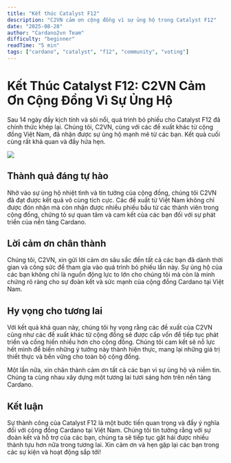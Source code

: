 ```yaml
---
title: "Kết thúc Catalyst F12"
description: "C2VN cảm ơn cộng đồng vì sự ủng hộ trong Catalyst F12"
date: "2025-08-28"
author: "Cardano2vn Team"
difficulty: "beginner"
readTime: "5 min"
tags: ["cardano", "catalyst", "f12", "community", "voting"]
---
```


# Kết Thúc Catalyst F12: C2VN Cảm Ơn Cộng Đồng Vì Sự Ủng Hộ

Sau 14 ngày đầy kịch tính và sôi nổi, quá trình bỏ phiếu cho Catalyst F12 đã chính thức khép lại. Chúng tôi, C2VN, cùng với các đề xuất khác từ cộng đồng Việt Nam, đã nhận được sự ủng hộ mạnh mẽ từ các bạn. Kết quả cuối cùng rất khả quan và đầy hứa hẹn.

![](./img/F12.png)

## Thành quả đáng tự hào

Nhờ vào sự ủng hộ nhiệt tình và tin tưởng của cộng đồng, chúng tôi C2VN đã đạt được kết quả vô cùng tích cực. Các đề xuất từ Việt Nam không chỉ được đón nhận mà còn nhận được nhiều phiếu bầu từ các thành viên trong cộng đồng, chứng tỏ sự quan tâm và cam kết của các bạn đối với sự phát triển của nền tảng Cardano.

## Lời cảm ơn chân thành

Chúng tôi, C2VN, xin gửi lời cảm ơn sâu sắc đến tất cả các bạn đã dành thời gian và công sức để tham gia vào quá trình bỏ phiếu lần này. Sự ủng hộ của các bạn không chỉ là nguồn động lực to lớn cho chúng tôi mà còn là minh chứng rõ ràng cho sự đoàn kết và sức mạnh của cộng đồng Cardano tại Việt Nam.

## Hy vọng cho tương lai

Với kết quả khả quan này, chúng tôi hy vọng rằng các đề xuất của C2VN cũng như các đề xuất khác từ cộng đồng sẽ được cấp vốn để tiếp tục phát triển và cống hiến nhiều hơn cho cộng đồng. Chúng tôi cam kết sẽ nỗ lực hết mình để biến những ý tưởng này thành hiện thực, mang lại những giá trị thiết thực và bền vững cho toàn bộ cộng đồng.

Một lần nữa, xin chân thành cảm ơn tất cả các bạn vì sự ủng hộ và niềm tin. Chúng ta cùng nhau xây dựng một tương lai tươi sáng hơn trên nền tảng Cardano.

## Kết luận

Sự thành công của Catalyst F12 là một bước tiến quan trọng và đầy ý nghĩa đối với cộng đồng Cardano tại Việt Nam. Chúng tôi tin tưởng rằng với sự đoàn kết và hỗ trợ của các bạn, chúng ta sẽ tiếp tục gặt hái được nhiều thành tựu hơn nữa trong tương lai. Xin cảm ơn và hẹn gặp lại các bạn trong các sự kiện và hoạt động sắp tới!

